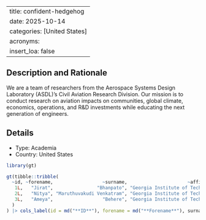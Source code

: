 
---
title: confident-hedgehog
date: 2025-10-14
categories: [United States]
acronyms:
  insert_loa: false
---

## Description and Rationale

We are a team of researchers from the Aerospace Systems Design Laboratory (ASDL)'s Civil Aviation Research Division. Our mission is to conduct research on aviation impacts on communities, global climate, economics, operations, and R&D investments while educating the next generation of engineers.

## Details

* Type: Academia
* Country: United States

```r
library(gt)

gt(tibble::tribble(
  ~id, ~forename,                  ~surname,                      ~affiliation,
   1L,   "Jirat",                "Bhanpato", "Georgia Institute of Technology",
   2L,   "Nitya", "Maruthuvakudi Venkatram", "Georgia Institute of Technology",
   3L,   "Ameya",                  "Behere", "Georgia Institute of Technology"
  )
) |> cols_label(id = md("**ID**"), forename = md("**Forename**"), surname ~ md("**Surname**"), affiliation ~ md("**Affiliation**"))
```
